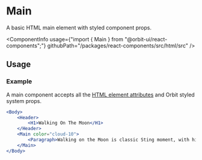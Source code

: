
<Meta
    title="Html elements/Main"
    id="html-main"
/>

# Main

<Tagline>A basic HTML main element with styled component props.</Tagline>

<ComponentInfo
    usage={"import { Main } from \"@orbit-ui/react-components\";"}
    githubPath="/packages/react-components/src/html/src"
/>

## Usage

### Example

A main component accepts all the [HTML element attributes](https://developer.mozilla.org/en-US/docs/Web/HTML/Element/main) and Orbit styled system props.

```jsx
<Body>
    <Header>
        <H1>Walking On The Moon</H1>
    </Header>
    <Main color="cloud-10">
        <Paragraph>Walking on the Moon is classic Sting moment, with his band The Police turning out one of their most groovy reggae-inspired hits to the background of space exploration.</Paragraph>
    </Main>
</Body>
```
